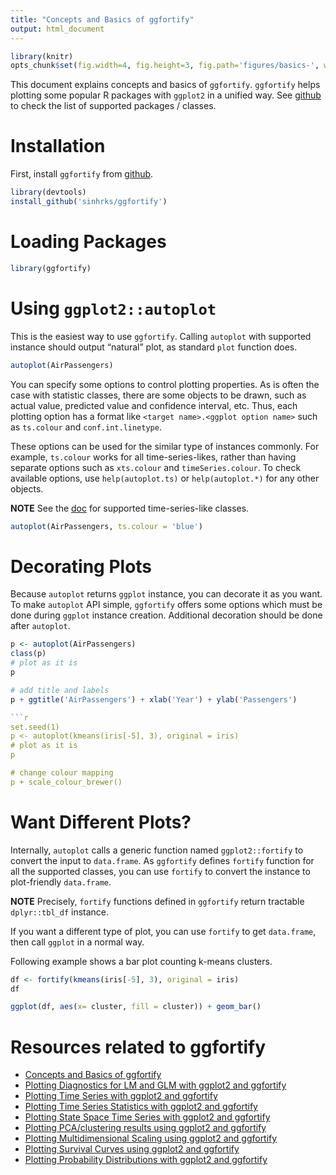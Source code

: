 ```yaml
---
title: "Concepts and Basics of ggfortify"
output: html_document
---
```


```r
library(knitr)
opts_chunk$set(fig.width=4, fig.height=3, fig.path='figures/basics-', warning=FALSE)
```

This document explains concepts and basics of `ggfortify`. `ggfortify` helps plotting some popular R packages with `ggplot2` in a unified way. See [github](https://github.com/sinhrks/ggfortify) to check the list of supported packages / classes.

# Installation

First, install `ggfortify` from [github](https://github.com/sinhrks/ggfortify).

```r
library(devtools)
install_github('sinhrks/ggfortify')
```

# Loading Packages

```r
library(ggfortify)
```

# Using `ggplot2::autoplot`

This is the easiest way to use `ggfortify`. Calling `autoplot` with supported instance should output "natural" plot, as standard `plot` function does.

```r
autoplot(AirPassengers)
```

You can specify some options to control plotting properties. As is often the case with statistic classes, there are some objects to be drawn, such as actual value, predicted value and confidence interval, etc. Thus, each plotting option has a format like `<target name>.<ggplot option name>` such as `ts.colour` and `conf.int.linetype`.

These options can be used for the similar type of instances commonly. For example, `ts.colour` works for all time-series-likes, rather than having separate options such as `xts.colour` and `timeSeries.colour`. To check available options, use `help(autoplot.ts)` or `help(autoplot.*)` for any other objects.

**NOTE** See the [doc](http://rpubs.com/sinhrks/plot_ts) for supported time-series-like classes.

```r
autoplot(AirPassengers, ts.colour = 'blue')
```

# Decorating Plots

Because `autoplot` returns `ggplot` instance, you can decorate it as you want. To make `autoplot` API simple, `ggfortify` offers some options which must be done during `ggplot` instance creation. Additional decoration should be done after `autoplot`.   

```r
p <- autoplot(AirPassengers)
class(p)
# plot as it is
p

# add title and labels
p + ggtitle('AirPassengers') + xlab('Year') + ylab('Passengers')

```r
set.seed(1)
p <- autoplot(kmeans(iris[-5], 3), original = iris)
# plot as it is
p

# change colour mapping
p + scale_colour_brewer()
```

# Want Different Plots?

Internally, `autoplot` calls a generic function named `ggplot2::fortify` to convert the input to `data.frame`. As `ggfortify` defines `fortify` function for all the supported classes, you can use `fortify` to convert the instance to plot-friendly `data.frame`.

**NOTE** Precisely, `fortify` functions defined in `ggfortify` return tractable `dplyr::tbl_df` instance.

If you want a different type of plot, you can use `fortify` to get `data.frame`, then call `ggplot` in a normal way.

Following example shows a bar plot counting k-means clusters.

```r
df <- fortify(kmeans(iris[-5], 3), original = iris)
df

ggplot(df, aes(x= cluster, fill = cluster)) + geom_bar()
```

# Resources related to ggfortify

* [Concepts and Basics of ggfortify](http://rpubs.com/sinhrks/basics)
* [Plotting Diagnostics for LM and GLM with ggplot2 and ggfortify](http://rpubs.com/sinhrks/plot_lm)
* [Plotting Time Series with ggplot2 and ggfortify](http://rpubs.com/sinhrks/plot_ts)
* [Plotting Time Series Statistics with ggplot2 and ggfortify](http://rpubs.com/sinhrks/plot_tsstats)
* [Plotting State Space Time Series with ggplot2 and ggfortify](http://rpubs.com/sinhrks/plot_ts_dlm)
* [Plotting PCA/clustering results using ggplot2 and ggfortify](http://rpubs.com/sinhrks/plot_pca)
* [Plotting Multidimensional Scaling using ggplot2 and ggfortify](http://rpubs.com/sinhrks/plot_mds)
* [Plotting Survival Curves using ggplot2 and ggfortify](http://rpubs.com/sinhrks/plot_surv)
* [Plotting Probability Distributions with ggplot2 and ggfortify](http://rpubs.com/sinhrks/plot_dist)
 
 　
